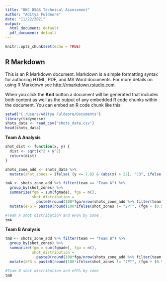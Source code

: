 ---
title: "OKC DS&S Technical Assessment"
author: "Aditya Fuldeore"
date: "11/22/2021"
output:
  html_document: default
  pdf_document: default
---

```{r setup, include=FALSE}
knitr::opts_chunk$set(echo = TRUE)
```

## R Markdown

This is an R Markdown document. Markdown is a simple formatting syntax for authoring HTML, PDF, and MS Word documents. For more details on using R Markdown see <http://rmarkdown.rstudio.com>.

When you click the **Knit** button a document will be generated that includes both content as well as the output of any embedded R code chunks within the document. You can embed an R code chunk like this:

```{r}
setwd("C:/Users/Aditya Fuldeore/Documents")
library(tidyverse)
shots_data <- read_csv("shots_data.csv")
head(shots_data)
```


**Team A Analysis**

```{r shot zones team A} 

shot_dist <- function(x, y) {
  dist <- sqrt(x^2 + y^2)
  return(dist)
}

shots_zone_add <- shots_data %>% 
  mutate(shot_zones = ifelse( (y <= 7.8) & (abs(x) > 22), "C3", ifelse( shot_dist(x,y) > 23.75, "NC3", "2PT")))

tmA <- shots_zone_add %>% filter(team == "Team A") %>% 
  group_by(shot_zones) %>% 
  summarize(fgm = sum(fgmade), fga = n(), 
            shot_distribution = 
              paste0(round(100*fga/nrow(shots_zone_add %>% filter(team == "Team A")),1), "%")) %>% 
  mutate(eFG = paste0(round(100*ifelse(shot_zones != "2PT", (fgm + (0.5*fgm))/fga, (fgm)/fga),1), "%"))

#Team A shot distribution and eFG% by zone
tmA

```

**Team B Analysis**

```{r shot zones team B} 


tmB <- shots_zone_add %>% filter(team == "Team B") %>% 
  group_by(shot_zones) %>% 
  summarize(fgm = sum(fgmade), fga = n(), 
            shot_distribution = 
              paste0(round(100*fga/nrow(shots_zone_add %>% filter(team == "Team B")),1), "%")) %>% 
  mutate(eFG = paste0(round(100*ifelse(shot_zones != "2PT", (fgm + (0.5*fgm))/fga, (fgm)/fga),1), "%"))

#Team B shot distribution and eFG% by zone
tmB 

```
